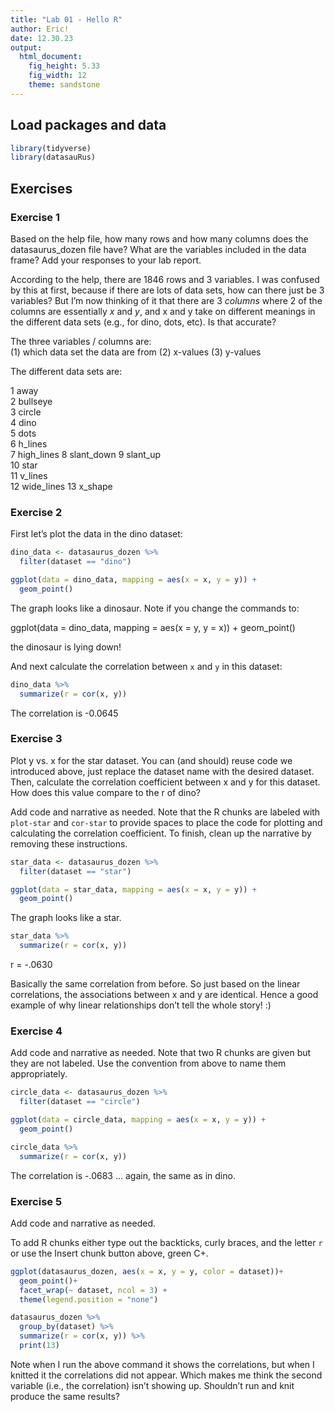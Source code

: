 ```yaml
---
title: "Lab 01 - Hello R"
author: Eric!
date: 12.30.23
output: 
  html_document: 
    fig_height: 5.33
    fig_width: 12
    theme: sandstone
---
```


## Load packages and data

```r
library(tidyverse) 
library(datasauRus)
```

## Exercises

### Exercise 1

Based on the help file, how many rows and how many columns does the datasaurus_dozen file have? What are the variables included in the data frame? Add your responses to your lab report.

According to the help, there are 1846 rows and 3 variables. I was confused by this at first, because if there are lots of data sets, how can there just be 3 variables? But I'm now thinking of it that there are 3 *columns* where 2 of the columns are essentially *x* and *y*, and x and y take on different meanings in the different data sets (e.g., for dino, dots, etc). Is that accurate?

The three variables / columns are:  
(1) which data set the data are from
(2) x-values
(3) y-values

The different data sets are:

 1 away      
 2 bullseye  
 3 circle    
 4 dino      
 5 dots      
 6 h_lines   
 7 high_lines
 8 slant_down
 9 slant_up  
10 star      
11 v_lines   
12 wide_lines
13 x_shape  


### Exercise 2

First let's plot the data in the dino dataset:

```r
dino_data <- datasaurus_dozen %>%
  filter(dataset == "dino")

ggplot(data = dino_data, mapping = aes(x = x, y = y)) +
  geom_point()
```

The graph looks like a dinosaur. Note if you change the commands to:

ggplot(data = dino_data, mapping = aes(x = y, y = x)) +
  geom_point()

the dinosaur is lying down!

And next calculate the correlation between `x` and `y` in this dataset:

```r
dino_data %>%
  summarize(r = cor(x, y))
```

The correlation is -0.0645

### Exercise 3

Plot y vs. x for the star dataset. You can (and should) reuse code we introduced above, just replace the dataset name with the desired dataset. Then, calculate the correlation coefficient between x and y for this dataset. How does this value compare to the r of dino?

Add code and narrative as needed.
Note that the R chunks are labeled with `plot-star` and `cor-star` to provide spaces to place the code for plotting and calculating the correlation coefficient.
To finish, clean up the narrative by removing these instructions.



```r
star_data <- datasaurus_dozen %>%
  filter(dataset == "star")

ggplot(data = star_data, mapping = aes(x = x, y = y)) +
  geom_point()
```

The graph looks like a star.

```r
star_data %>%
  summarize(r = cor(x, y))
```

r = -.0630

Basically the same correlation from before. So just based on the linear correlations, the associations between x and y are identical. Hence a good example of why linear relationships don't tell the whole story! :)

### Exercise 4

Add code and narrative as needed.
Note that two R chunks are given but they are not labeled.
Use the convention from above to name them appropriately.


```r
circle_data <- datasaurus_dozen %>%
  filter(dataset == "circle")

ggplot(data = circle_data, mapping = aes(x = x, y = y)) +
  geom_point()
```

```r
circle_data %>%
  summarize(r = cor(x, y))
```

The correlation is -.0683 ... again, the same as in dino.

### Exercise 5

Add code and narrative as needed.

To add R chunks either type out the backticks, curly braces, and the letter `r` or use the Insert chunk button above, green C+.

```r
ggplot(datasaurus_dozen, aes(x = x, y = y, color = dataset))+
  geom_point()+
  facet_wrap(~ dataset, ncol = 3) +
  theme(legend.position = "none")

datasaurus_dozen %>%
  group_by(dataset) %>%
  summarize(r = cor(x, y)) %>%
  print(13)
```

Note when I run the above command it shows the correlations, but when I knitted it the correlations did not appear.
Which makes me think the second variable (i.e., the correlation) isn't showing up. Shouldn't run and knit produce the same results?

